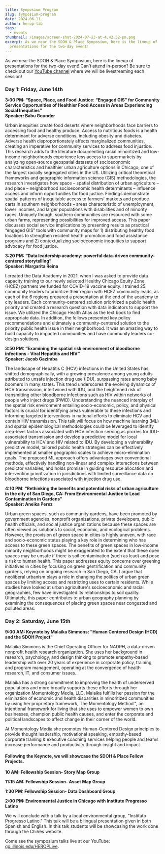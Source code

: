 ```yaml
---
title: Symposium Program
slug: symposium-program
date: 2024-06-11
author: herop-lab
tags:
  - events
thumbnail: /images/screen-shot-2024-07-23-at-4.42.52-pm.png
excerpt: As we near the SDOH & Place Symposium, here is the lineup of
  presentations for the two-day event!
---
```

As we near the SDOH & Place Symposium, here is the lineup of presentations for the two-day event! Can’t attend in-person? Be sure to check out our [YouTube channel](https://go.illinois.edu/HEROPLive) where we will be livestreaming each session! 

### Day 1: Friday, June 14th

**3:00 PM: “Space, Place, and Food Justice: “Engaged GIS” for Community Service Opportunities of Healthier Food Access in Areas Experiencing Social Inequities”**  \
**Speaker: Babu Gounder**

Urban inequities create food deserts where neighborhoods face barriers to accessing food and healthy produce. Access to nutritious foods is a health determinant for adverse conditions, including obesity and diabetes. Adverse health disproportionately affects marginalized communities, creating an imperative for community services to address food injustice. This research adds to the literature documenting racial minoritized and low-income neighborhoods experience less access to supermarkets by analyzing open-source geospatial datasets of socioeconomic characteristics and healthier urban agriculture options in Chicago, one of the largest racially segregated cities in the US. Utilizing critical theoretical frameworks and geographic information science (GIS) methodologies, the research investigates how space – spatial distribution of urban agriculture – and place – neighborhood socioeconomic health determinants – influence access and inform opportunities for food justice. Findings demonstrate spatial patterns of inequitable access to farmers’ markets and produce carts in southern neighborhoods – areas characteristic of unemployment, lower incomes, and larger populations with disabilities and of minority races. Uniquely though, southern communities are resourced with some urban farms, representing possibilities for improved access. This paper discusses social service implications by presenting results as practical “engaged GIS” tools with community maps for 1) distributing healthy food locations to strengthen resident health promotion and food assistance programs and 2) contextualizing socioeconomic inequities to support advocacy for food justice.

**3:20 PM: “Data leadership academy: powerful data-driven community-centered storytelling”** \
**Speaker: Margarita Reina**

I created the Data Academy in 2021, when I was asked to provide data capacity training to our newly selected Healthy Chicago Equity Zone (HCEZ) partners we funded for COVID-19 vaccine equity. I trained 25 community leaders to prioritize their region with HCEZ community leads, as each of the 6 regions prepared a presentation at the end of the academy to city leaders. Each community-centered solution prioritized a public health priority and created a research question with data indicators to support the issue. We utilized the Chicago Health Atlas as the text book to find appropriate data. In addition, the fellows presented key policy recommendations and ultimately a community-centered solution to the priority public health issue in their neighborhood. It was an amazing way to build capacity to impacted communities and have community leaders co-design solutions.

**3:50 PM: “Examining the spatial risk environment of bloodborne infections - Viral Hepatitis and HIV”** \
**Speaker: Jacob Gazimba** 

The landscape of Hepatitis C (HCV) infections in the United States has shifted demographically, with a growing prevalence among young adults attributed to unsafe injection drug use (IDU), surpassing rates among baby boomers in many states. This trend underscores the evolving dynamics of HCV transmission, intertwined with IDU, and the heightened risk of transmitting other bloodborne infections such as HIV within networks of people who inject drugs (PWID). Understanding the nuanced interplay of the spatial risk environment entailing socio-economic, policy, and physical factors is crucial for identifying areas vulnerable to these infections and informing targeted interventions in national efforts to eliminate HCV and contain HIV transmission. This talk will focus on how machine learning (ML) and spatial epidemiological methodologies could be leveraged to identify area-level factors associated with HCV infection serving as proxies for IDU-associated transmission and develop a predictive model for local vulnerability to HCV and HIV related to IDU. By developing a vulnerability predictive model, tailored public health strategies can be effectively implemented at smaller geographic scales to achieve micro-elimination goals. The proposed ML approach offers advantages over conventional methods, effectively handling non-linear and complex interactions between predictor variables, and holds promise in guiding resource allocation and intervention prioritization in jurisdictions with limited surveillance data on bloodborne infections associated with injection drug use.

**4:10 PM: “Rethinking the benefits and potential risks of urban agriculture in the city of San Diego, CA: From Environmental Justice to Lead Contamination in Gardens”** \
**Speaker: Aneika Perez**

Urban green spaces, such as community gardens, have been promoted by government agencies, nonprofit organizations, private developers, public health officials, and social justice organizations because these spaces are often viewed as solutions to social, economic, and ecological problems. However, the provision of green space in cities is highly uneven, with race and socio-economic status playing a key role in determining who has access to these green spaces. The benefits of green spaces in low-income minority neighborhoods might be exaggerated to the extent that these open spaces may be unsafe if there is soil contamination (such as lead) and pose a risk to human health. This paper addresses equity concerns over greening initiatives in cities by focusing on green gentrification and community gardens, relying on ongoing research in San Diego, CA. I argue that neoliberal urbanism plays a role in changing the politics of urban green spaces by limiting access and restricting uses to certain residents. While studies have looked at urban agriculture's socioeconomic and racial geographies, few have investigated its relationships to soil quality. Ultimately, this paper contributes to urban geography planning by examining the consequences of placing green spaces near congested and polluted areas.

### Day 2: Saturday, June 15th

**9:00 AM: Keynote by Malaika Simmons: "Human Centered Design (HCD) and the SDOH Project"**

Malaika Simmons is the Chief Operating Officer for NADPH, a data-driven nonprofit health research organization. She uses her background in research, psychology, and design thinking to promote empathy-based leadership with over 20 years of experience in corporate policy, training, and program management, operating at the convergence of health research, IT, and consumer issues.

Malaika has a strong commitment to improving the health of underserved populations and more broadly supports these efforts through her organization Momentology Media, LLC. Malaika fulfills her passion for the elimination of economic and health disparities in minoritized communities by using her proprietary framework, The Momentology Method™, an intentional framework for living that she uses to empower women to own businesses, champion public health causes, and enter the corporate and political landscapes to affect change in their corner of the world.

At Momentology Media she promotes Human-Centered Design principles to provide thought leadership, motivational speaking, empathy-based corporate training & executive coaching services helping people and teams increase performance and productivity through insight and impact.

#### Following the Keynote, we will showcase the SDOH & Place Fellow Projects.

**10 AM: Fellowship Session- Story Map Group**

**11:15 AM: Fellowship Session- Asset Map Group** 

**1:30 PM: Fellowship Session- Data Dashboard Group**

**2:00 PM: Environmental Justice in Chicago with Instituto Progresso Latino**

We will conclude with a talk by a local environmental group, "Instituto Progresso Latino." This talk will be a bilingual presentation given in both Spanish and English. In this talk students will be showcasing the work done through the ChiVes website. 

Come see the symposium talks live at our YouTube: [go.illinois.edu/HEROPLive](https://go.illinois.edu/HEROPLive).
